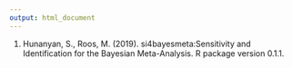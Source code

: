 ```yaml
---
output: html_document
---
```


1.   Hunanyan, S., Roos, M. (2019). si4bayesmeta:Sensitivity and Identification for the Bayesian Meta-Analysis. R package version 0.1.1. 
